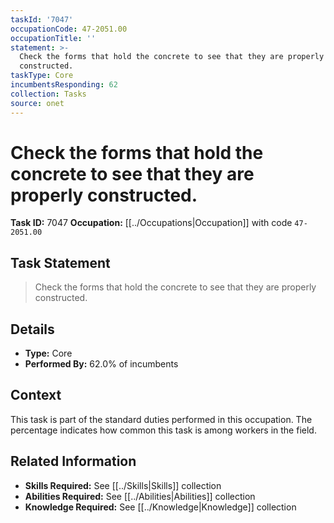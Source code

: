 ```yaml
---
taskId: '7047'
occupationCode: 47-2051.00
occupationTitle: ''
statement: >-
  Check the forms that hold the concrete to see that they are properly
  constructed.
taskType: Core
incumbentsResponding: 62
collection: Tasks
source: onet
---
```

# Check the forms that hold the concrete to see that they are properly constructed.

**Task ID:** 7047
**Occupation:** [[../Occupations|Occupation]] with code `47-2051.00`

## Task Statement

> Check the forms that hold the concrete to see that they are properly constructed.

## Details

- **Type:** Core
- **Performed By:** 62.0% of incumbents

## Context

This task is part of the standard duties performed in this occupation. The percentage indicates how common this task is among workers in the field.

## Related Information

- **Skills Required:** See [[../Skills|Skills]] collection
- **Abilities Required:** See [[../Abilities|Abilities]] collection
- **Knowledge Required:** See [[../Knowledge|Knowledge]] collection
